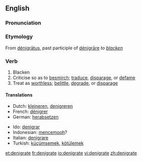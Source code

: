 ==English==

===Pronunciation===
{{IPA|/ˈdɛ.nɪ.gɹeɪt/}}

===Etymology===
From {{L.}} [[denigratus|dénigrātus]], past participle of [[denigrare|dénigrāre]] ''to [[blacken]]''

===Verb===
{{en-verb|denigrat|ing}}

# Blacken
# Criticise so as to [[besmirch]]; [[traduce]], [[disparage]], or [[defame]]
# Treat as [[worthless]]; [[belittle]], [[degrade]], or [[disparage]]

====Translations====
{{top}}
*Dutch: [[kleineren]], [[denigreren]]
*French: [[dénigrer]]
*German: [[herabsetzen]]
{{mid}}
*Ido: [[denigrar]]
*Indonesian: [[cemooh|mencemooh]]?
*Italian: [[denigrare]]
*Turkish: [[küçümsemek]], [[kötülemek]]
{{bottom}}

[[et:denigrate]]
[[fr:denigrate]]
[[io:denigrate]]
[[vi:denigrate]]
[[zh:denigrate]]
